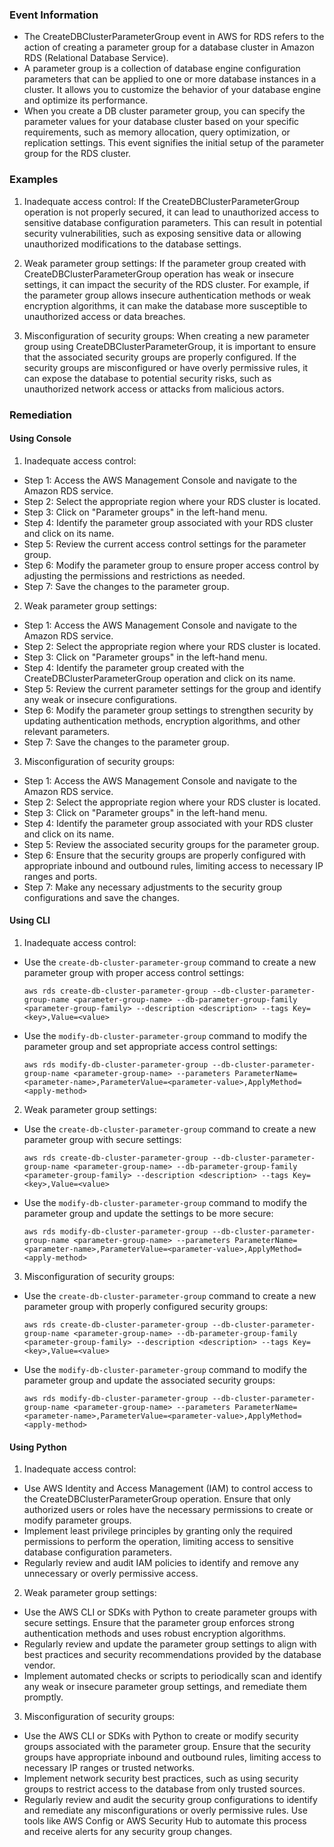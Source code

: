 
### Event Information

- The CreateDBClusterParameterGroup event in AWS for RDS refers to the action of creating a parameter group for a database cluster in Amazon RDS (Relational Database Service).
- A parameter group is a collection of database engine configuration parameters that can be applied to one or more database instances in a cluster. It allows you to customize the behavior of your database engine and optimize its performance.
- When you create a DB cluster parameter group, you can specify the parameter values for your database cluster based on your specific requirements, such as memory allocation, query optimization, or replication settings. This event signifies the initial setup of the parameter group for the RDS cluster.


### Examples

1. Inadequate access control: If the CreateDBClusterParameterGroup operation is not properly secured, it can lead to unauthorized access to sensitive database configuration parameters. This can result in potential security vulnerabilities, such as exposing sensitive data or allowing unauthorized modifications to the database settings.

2. Weak parameter group settings: If the parameter group created with CreateDBClusterParameterGroup operation has weak or insecure settings, it can impact the security of the RDS cluster. For example, if the parameter group allows insecure authentication methods or weak encryption algorithms, it can make the database more susceptible to unauthorized access or data breaches.

3. Misconfiguration of security groups: When creating a new parameter group using CreateDBClusterParameterGroup, it is important to ensure that the associated security groups are properly configured. If the security groups are misconfigured or have overly permissive rules, it can expose the database to potential security risks, such as unauthorized network access or attacks from malicious actors.

### Remediation

#### Using Console

1. Inadequate access control:
- Step 1: Access the AWS Management Console and navigate to the Amazon RDS service.
- Step 2: Select the appropriate region where your RDS cluster is located.
- Step 3: Click on "Parameter groups" in the left-hand menu.
- Step 4: Identify the parameter group associated with your RDS cluster and click on its name.
- Step 5: Review the current access control settings for the parameter group.
- Step 6: Modify the parameter group to ensure proper access control by adjusting the permissions and restrictions as needed.
- Step 7: Save the changes to the parameter group.

2. Weak parameter group settings:
- Step 1: Access the AWS Management Console and navigate to the Amazon RDS service.
- Step 2: Select the appropriate region where your RDS cluster is located.
- Step 3: Click on "Parameter groups" in the left-hand menu.
- Step 4: Identify the parameter group created with the CreateDBClusterParameterGroup operation and click on its name.
- Step 5: Review the current parameter settings for the group and identify any weak or insecure configurations.
- Step 6: Modify the parameter group settings to strengthen security by updating authentication methods, encryption algorithms, and other relevant parameters.
- Step 7: Save the changes to the parameter group.

3. Misconfiguration of security groups:
- Step 1: Access the AWS Management Console and navigate to the Amazon RDS service.
- Step 2: Select the appropriate region where your RDS cluster is located.
- Step 3: Click on "Parameter groups" in the left-hand menu.
- Step 4: Identify the parameter group associated with your RDS cluster and click on its name.
- Step 5: Review the associated security groups for the parameter group.
- Step 6: Ensure that the security groups are properly configured with appropriate inbound and outbound rules, limiting access to necessary IP ranges and ports.
- Step 7: Make any necessary adjustments to the security group configurations and save the changes.

#### Using CLI

1. Inadequate access control:
- Use the `create-db-cluster-parameter-group` command to create a new parameter group with proper access control settings:
  ```
  aws rds create-db-cluster-parameter-group --db-cluster-parameter-group-name <parameter-group-name> --db-parameter-group-family <parameter-group-family> --description <description> --tags Key=<key>,Value=<value>
  ```
- Use the `modify-db-cluster-parameter-group` command to modify the parameter group and set appropriate access control settings:
  ```
  aws rds modify-db-cluster-parameter-group --db-cluster-parameter-group-name <parameter-group-name> --parameters ParameterName=<parameter-name>,ParameterValue=<parameter-value>,ApplyMethod=<apply-method>
  ```

2. Weak parameter group settings:
- Use the `create-db-cluster-parameter-group` command to create a new parameter group with secure settings:
  ```
  aws rds create-db-cluster-parameter-group --db-cluster-parameter-group-name <parameter-group-name> --db-parameter-group-family <parameter-group-family> --description <description> --tags Key=<key>,Value=<value>
  ```
- Use the `modify-db-cluster-parameter-group` command to modify the parameter group and update the settings to be more secure:
  ```
  aws rds modify-db-cluster-parameter-group --db-cluster-parameter-group-name <parameter-group-name> --parameters ParameterName=<parameter-name>,ParameterValue=<parameter-value>,ApplyMethod=<apply-method>
  ```

3. Misconfiguration of security groups:
- Use the `create-db-cluster-parameter-group` command to create a new parameter group with properly configured security groups:
  ```
  aws rds create-db-cluster-parameter-group --db-cluster-parameter-group-name <parameter-group-name> --db-parameter-group-family <parameter-group-family> --description <description> --tags Key=<key>,Value=<value>
  ```
- Use the `modify-db-cluster-parameter-group` command to modify the parameter group and update the associated security groups:
  ```
  aws rds modify-db-cluster-parameter-group --db-cluster-parameter-group-name <parameter-group-name> --parameters ParameterName=<parameter-name>,ParameterValue=<parameter-value>,ApplyMethod=<apply-method>
  ```

#### Using Python

1. Inadequate access control:
- Use AWS Identity and Access Management (IAM) to control access to the CreateDBClusterParameterGroup operation. Ensure that only authorized users or roles have the necessary permissions to create or modify parameter groups.
- Implement least privilege principles by granting only the required permissions to perform the operation, limiting access to sensitive database configuration parameters.
- Regularly review and audit IAM policies to identify and remove any unnecessary or overly permissive access.

2. Weak parameter group settings:
- Use the AWS CLI or SDKs with Python to create parameter groups with secure settings. Ensure that the parameter group enforces strong authentication methods and uses robust encryption algorithms.
- Regularly review and update the parameter group settings to align with best practices and security recommendations provided by the database vendor.
- Implement automated checks or scripts to periodically scan and identify any weak or insecure parameter group settings, and remediate them promptly.

3. Misconfiguration of security groups:
- Use the AWS CLI or SDKs with Python to create or modify security groups associated with the parameter group. Ensure that the security groups have appropriate inbound and outbound rules, limiting access to necessary IP ranges or trusted networks.
- Implement network security best practices, such as using security groups to restrict access to the database from only trusted sources.
- Regularly review and audit the security group configurations to identify and remediate any misconfigurations or overly permissive rules. Use tools like AWS Config or AWS Security Hub to automate this process and receive alerts for any security group changes.

